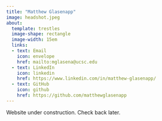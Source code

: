 ```yaml
---
title: "Matthew Glasenapp"
image: headshot.jpeg
about:
  template: trestles
  image-shape: rectangle
  image-width: 15em
  links:
  - text: Email
    icon: envelope
    href: mailto:mglasena@ucsc.edu
  - text: LinkedIn
    icon: linkedin
    href: https://www.linkedin.com/in/matthew-glasenapp/
  - text: GitHub
    icon: github
    href: https://github.com/matthewglasenapp
---
```


Website under construction. Check back later.
